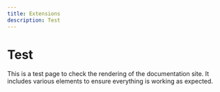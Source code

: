 ```yaml
---
title: Extensions
description: Test
---
```


# Test
This is a test page to check the rendering of the documentation site. It includes various elements to ensure everything is working as expected.
